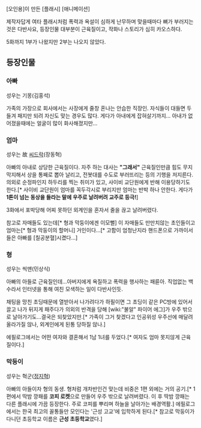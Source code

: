 [오인용]이 만든 [플래시] [애니메이션]

제작자답게 여타 플래시처럼 폭력과 욕설이 심하게 난무하며 맞을때마다 뼈가 부러지는 것은 다반사요, 등장인물 대부분이 근육질이고, 작화나 스토리가 심히 카오스하다.

5화까지 1부가 나왔지만 2부는 나오지 않았다.


== 등장인물 ==
=== 아빠 ===
성우는 기몽(김홍석)

가족의 가장으로 회사에서는 사장에게 줄창 혼나는 안습한 직장인.
자식들이 대들면 두들겨 패지만 되려 자신도 맞는 경우도 많다. 게다가 아내에게 잡혀살기까지…
아내가 없어졌을때에는 얼굴이 많이 화사해졌지만…

=== 엄마 ===
성우는 故 [[씨드락]](장동혁)

아빠의 아내로 상당한 근육질이다. 자주 하는 대사는 '''"그래서"'''
근육질인만큼 힘도 무지막지해서 상을 통째로 뽑아 날리고, 전봇대를 수도로 부러뜨리는 등의 기행을 저지른다. 의외로 순정파인지 하두리를 찍는 취미가 있고, 사이비 교단원에게 반해 이용당하기도 한다.[* 사이비 교단원이 엄마를 꼭두각시로 부리지만 엄마는 반박 하나 안한다. 게다가 '''1톤이 넘는 동상을 들라는 말에 우주로 날려버려 교주로 등극!''']

3화에서 포박당해 어찌 못하던 외계인을 혼자서 줄을 끊고 날려버렸다.

참고로 자매들도 있는데[* 형과 막둥이에겐 이모뻘] 이 자매들도 만만치않는 초인들이고 엄마는[* 형과 막둥이의 할머니] 거인이다…[* 고함이 엄청난지라 핸드폰으로 가까이서 들은 아빠를 [칠공분혈]시켰다…]

=== 형 ===
성우는 씩맨(민상식)

아빠의 아들로 근육질인데…아버지에게 욕질하고 폭력을 행사하는 패륜아.
직업없는 백수라서 인터넷을 통해 여친 모색하는 일이 다반사인듯.

채팅을 망친 초딩때문에 열받아서 나가려다가 하필이면 그 초딩이 같은 PC방에 있어서 끌고 나가 뒤지게 패주다가 의외의 반격을 당해 [wiki:"불알" 파이어 에그]가 우주 밖으로 날아가기도…결국은 되찾았지만.[* 가족이 그거 찾겠다고 인공위성 우주선에 매달려 올라가질 않나, 외계인에게 된통 당하질 않나.]

에필로그에서는 어떤 여자와 결혼해서 1남 1녀를 두었다.[* 여자도 엄마 못지않게 근육질이다.]

=== 막둥이 ===
성우는 혁군([[정지혁]])

아빠의 아들이자 형의 동생.
형처럼 개차반인건 맞는데 비중은 1편 외에는 거의 공기.[* 1편에서 딱밤 깡패를 '''코피 로켓'''으로 만들어 우주 밖으로 날려버렸다. 이 후 딱밤 깡패는 다른 플래시에 가끔 등장한다. 주로 코피를 뿌리며 하늘을 날아가는 배경역활.]
에필로그에서는 한국 최고의 꼴통들만 모인다는 '근성 고교'에 입학하게 된다.[* 참고로 막둥이가 다니던 초등학교 이름은 '''근성 초등학교'''였다.]
